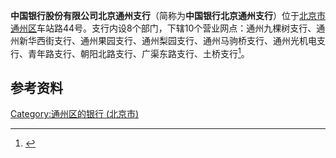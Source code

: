 {{Coord|type:landmark|display=title}}
{{Bank Financial Information
| name                          = 中国银行北京通州支行
| else_name                     = 
| logo                          = 
| logo_size                     = 
| logo_alt                      = 
| image                         = 
| full_name                     = 中国银行股份有限公司北京通州支行
| abbreviated_name              = 
| market_information            = 
| DDE                           = 
| CNAPS_code                    = 
| isin_code                     = 
| swift_code                    = 
| iban_code                     =
| ABA_Number                    =
| WKN_Number                    =
| CBRC_code                     =
| NACAO_code                    =
| OBU_swift_code                =
| finance_code_list             = 
| finance_code                  = 
| banktype                      =
| open_date                     = 
| closing_date                  =
| zip_code                      = 
| location                      = 北京市通州区车站路44号
| slogan                        =
| key_people                    = 
| chairman                      =
| president                     =
| revenue                       =
| operating_income	        = 
| net_income    	        = 
| assets	                = 
| equity        	        =  
| capital        	        =  
| num_employees                 = 
| major_shareholder             = 
| subsid                        =
| homepage                      = 
| footnotes                     =
}}
'''中国银行股份有限公司北京通州支行'''（简称为'''中国银行北京通州支行'''）位于[[北京市|北京市]][[通州区_(北京市)|通州区]]车站路44号。支行内设8个部门，下辖10个营业网点：通州九棵树支行、通州新华西街支行、通州果园支行、通州梨园支行、通州马驹桥支行、通州光机电支行、青年路支行、朝阳北路支行、广渠东路支行、土桥支行<ref>{{cite web |author1=北京市通州区委党史办 |title=中国银行股份有限公司北京通州支行 |url=http://www.bjtzh.gov.cn/bjtz/fzx/202007/1308330.shtml |accessdate=2021-03-07}}</ref>。

==参考资料==
{{reflist}}

[[Category:通州区的银行_(北京市)|Category:通州区的银行 (北京市)]]